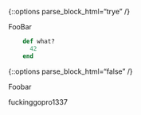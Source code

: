 {::options parse_block_html="trye" /}

<div>
FooBar
</div>


~~~ ruby
    def what?
      42
    end
~~~


{::options parse_block_html="false" /}
<div>
Foobar
</div>
fuckinggopro1337
